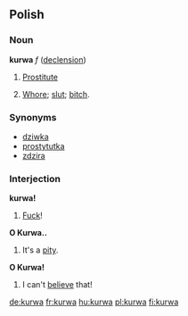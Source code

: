 ==Polish==

===Noun===
'''kurwa''' ''f'' ([[Wiktionary Appendix:Polish hard feminine noun declension|declension]])

# [[prostitute|Prostitute]]
# {{cattag|offensive}} [[whore|Whore]]; [[slut]]; [[bitch]].

===Synonyms===
*[[dziwka]]
*[[prostytutka]]
*[[zdzira]]

===Interjection===
'''kurwa!''' 

# [[fuck|Fuck]]!

<!--These need to be moved to the respective pages-->

'''O Kurwa..''' 

# It's a [[pity]].

'''O Kurwa!'''

# I can't [[believe]] that!

[[de:kurwa]]
[[fr:kurwa]]
[[hu:kurwa]]
[[pl:kurwa]]
[[fi:kurwa]]